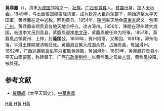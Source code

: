 '''黄鼎鳳'''（{{bd|1830年||1864年||catIdx=H}}），清末[[大成国|大成国]]领袖之一，[[壮族|壮族]]。[[广西省|广西省]][[貴县|貴县]]人。[[貧農|貧農]]出身，加入[[天地会|天地会]]。1849年，与土匪張国樑投降清軍，成为[[钦差大臣|钦差大臣]]向荣部下，開始追撃太平天国軍，黄鼎鳳在途中逃脱，回到貴县。1854年，[[陳開|陳開]]率天地会[[廣東省|廣東省]]起义。包围[[广州|广州]]，黄鼎鳳率领貴县各地天地会呼应，攻占潯州。1856年，陳開在潯州建大成国，派遣李文茂到貴县，黄鼎鳳迎接[[李文茂|李文茂]]，黄鼎鳳被任命为将軍。1857年，黄鼎鳳占領賓州、上林，封'''隆国公'''。1859年，賓州陷落，又奪回。1861年，潯州陷落，平潯王陳開被清朝处死。黄鼎鳳召集大成国余党，占据贵县，奪回潯州。1862年，广西[[巡撫|巡撫]][[劉長佑|劉長佑]]率湘軍敗黄鼎鳳，奪回潯州。1863年，黄鼎鳳在贵县小平天山築要塞，称建章王。广西[[布政使|布政使]][[劉坤一|劉坤一]]以黄鼎鳳之母做[[人質|人質]]，黄鼎鳳投降，被处死。

==参考文献== 
*[[羅爾綱|羅爾綱]]《太平天国史》，[[中華書局|中華書局]]

{{中国民变起事领袖}}

[[Category:壮族人|H黄]]
[[Category:贵港人|H黄]]
[[Category:清朝民变人物|H黄]]